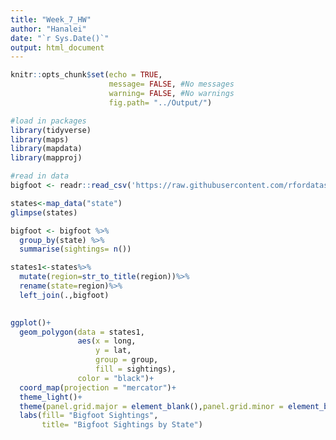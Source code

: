 ```yaml
---
title: "Week_7_HW"
author: "Hanalei"
date: "`r Sys.Date()`"
output: html_document
---
```


```r
knitr::opts_chunk$set(echo = TRUE,
                      message= FALSE, #No messages
                      warning= FALSE, #No warnings 
                      fig.path= "../Output/")
```

```r
#load in packages
library(tidyverse) 
library(maps)
library(mapdata)
library(mapproj)
```


```r
#read in data
bigfoot <- readr::read_csv('https://raw.githubusercontent.com/rfordatascience/tidytuesday/master/data/2022/2022-09-13/bigfoot.csv')
```

```r
states<-map_data("state")
glimpse(states)

bigfoot <- bigfoot %>% 
  group_by(state) %>%
  summarise(sightings= n()) 

states1<-states%>%
  mutate(region=str_to_title(region))%>%
  rename(state=region)%>%
  left_join(.,bigfoot)
  
```

```r
ggplot()+
  geom_polygon(data = states1, 
               aes(x = long, 
                   y = lat, 
                   group = group,
                   fill = sightings),
               color = "black")+
  coord_map(projection = "mercator")+
  theme_light()+
  theme(panel.grid.major = element_blank(),panel.grid.minor = element_blank())+
  labs(fill= "Bigfoot Sightings",
       title= "Bigfoot Sightings by State")
```

